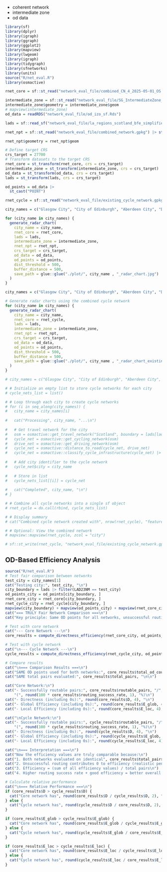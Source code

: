 - coherent network
- intermediate zone
- od data

```r
library(sf)
library(dplyr)
library(igraph)
library(ggraph)
library(ggplot2)
library(mapview)
library(lwgeom)
library(igraph)
library(tidygraph)
library(sfnetworks)
library(units)
source("R/net_eval.R")
library(osmactive)
```

```r
rnet_core = sf::st_read("network_eval_file/combined_CN_4_2025-05-01_OS.geojson")

intermediate_zone = sf::st_read("network_eval_file/SG_IntermediateZone_Bdry_2011.gpkg")
intermediate_zone$geometry = intermediate_zone$geom
# mapview(intermediate_zone)
od_data = readRDS("network_eval_file/od_izo_sf.Rds")

lads = sf::read_sf("network_eval_file/la_regions_scotland_bfe_simplified_2023.geojson") |> st_transform(27700)

rnet_npt = sf::st_read("network_eval_file/combined_network.gpkg") |> st_transform(27700)

rnet_npt$geometry = rnet_npt$geom

# Define target CRS
crs_target = 27700
# Transform datasets to the target CRS
rnet_core = st_transform(rnet_core, crs = crs_target)
intermediate_zone = st_transform(intermediate_zone, crs = crs_target)
od_data = st_transform(od_data, crs = crs_target)
lads = st_transform(lads, crs = crs_target)

od_points = od_data |> 
  st_cast("POINT")

rnet_cycle = sf::st_read("network_eval_file/existing_cycle_network.gpkg")
```

```r
city_names = c("Glasgow City", "City of Edinburgh", "Aberdeen City", "Dundee City")

for (city_name in city_names) {
  generate_radar_chart(
    city_name = city_name,
    rnet_core = rnet_core,
    lads = lads,
    intermediate_zone = intermediate_zone,
    rnet_npt = rnet_npt,
    crs_target = crs_target,
    od_data = od_data,
    od_points = od_points,
    dist_threshold = 500,
    buffer_distance = 500,
    save_path = glue::glue("./plot/", city_name , "_radar_chart.jpg")
  )
}
```

```r
city_names = c("Glasgow City", "City of Edinburgh", "Aberdeen City", "Dundee City")

# Generate radar charts using the combined cycle network
for (city_name in city_names) {
  generate_radar_chart(
    city_name = city_name,
    rnet_core = rnet_cycle,
    lads = lads,
    intermediate_zone = intermediate_zone,
    rnet_npt = rnet_npt,
    crs_target = crs_target,
    od_data = od_data,
    od_points = od_points,
    dist_threshold = 500,
    buffer_distance = 500,
    save_path = glue::glue("./plot/", city_name , "_radar_chart_existing_cycle.jpg")
  )
}
```

```r
# city_names = c("Glasgow City", "City of Edinburgh", "Aberdeen City", "Dundee City")

# # Initialize an empty list to store cycle networks for each city
# cycle_nets_list = list()

# # Loop through each city to create cycle networks
# for (i in seq_along(city_names)) {
#   city_name = city_names[i]
  
#   cat("Processing", city_name, "...\n")
  
#   # Get travel network for the city
#   osm = osmactive::get_travel_network("Scotland", boundary = lads[lads$LAD23NM == city_name, ], boundary_type = "clipsrc")
#   cycle_net = osmactive::get_cycling_network(osm)
#   drive_net = osmactive::get_driving_network(osm)
#   cycle_net = osmactive::distance_to_road(cycle_net, drive_net)
#   cycle_net = osmactive::classify_cycle_infrastructure(cycle_net) |> st_transform(27700)
  
#   # Add city identifier to the cycle network
#   cycle_net$city = city_name
  
#   # Store in list
#   cycle_nets_list[[i]] = cycle_net
  
#   cat("Completed", city_name, "\n")
# }

# # Combine all cycle networks into a single sf object
# rnet_cycle = do.call(rbind, cycle_nets_list)

# # Display summary
# cat("Combined cycle network created with", nrow(rnet_cycle), "features across", length(city_names), "cities\n")

# # Optional: View the combined network
# mapview::mapview(rnet_cycle, zcol = "city")

# sf::st_write(rnet_cycle, "network_eval_file/existing_cycle_network.gpkg")
```


## OD-Based Efficiency Analysis

```r
source("R/net_eval.R")
# Test fair comparison between networks
test_city = city_names[1]
cat("Testing city:", test_city, "\n")
city_boundary = lads |> filter(LAD23NM == test_city)
od_points_city = od_points[city_boundary, ]
rnet_core_city = rnet_core[city_boundary, ]
rnet_cycle_city = rnet_cycle[city_boundary, ]
mapview(city_boundary) + mapview(od_points_city) + mapview(rnet_core_city) + mapview(rnet_cycle_city)
cat("=== TRULY Fair Network Comparison ===\n")
cat("Key principle: Same OD points for all networks, unsuccessful routing = 0 efficiency\n\n")

# Test with core network
cat("--- Core Network ---\n")
core_results = compute_directness_efficiency(rnet_core_city, od_points_city, lads, city_name = test_city)

# Test with cycle network  
cat("\n--- Cycle Network ---\n")
cycle_results = compute_directness_efficiency(rnet_cycle_city, od_points_city, lads, city_name = test_city)

# Compare results
cat("\n=== Comparison Results ===\n")
cat("SAME OD points used for both networks:", core_results$total_od_count, "\n")
cat("SAME total pairs evaluated:", core_results$total_pairs, "\n\n")

cat("Core Network:\n")
cat("- Successfully routable pairs:", core_results$routable_pairs, "/", core_results$total_pairs,
    "(", round(100 * core_results$routing_success_rate, 1), "%)\n")
cat("- Directness (including 0s):", round(core_results$D, 4), "\n")
cat("- Global Efficiency (including 0s):", round(core_results$E_glob, 4), "\n")
cat("- Local Efficiency (including 0s):", round(core_results$E_loc, 4), "\n")

cat("\nCycle Network:\n")
cat("- Successfully routable pairs:", cycle_results$routable_pairs, "/", cycle_results$total_pairs,
    "(", round(100 * cycle_results$routing_success_rate, 1), "%)\n")
cat("- Directness (including 0s):", round(cycle_results$D, 4), "\n")
cat("- Global Efficiency (including 0s):", round(cycle_results$E_glob, 4), "\n")
cat("- Local Efficiency (including 0s):", round(cycle_results$E_loc, 4), "\n")

cat("\n=== Interpretation ===\n")
cat("Now the efficiency values are truly comparable because:\n")
cat("1. Both networks evaluated on identical", core_results$total_pairs, "OD pairs\n")
cat("2. Unsuccessful routing contributes 0 to efficiency (realistic penalty)\n")
cat("3. Efficiency = (sum of all efficiency values) / total pairs\n")
cat("4. Higher routing success rate + good efficiency = better overall performance\n")

# Calculate relative performance
cat("\n=== Relative Performance ===\n")
if (core_results$D > cycle_results$D) {
  cat("Core network has", round(core_results$D / cycle_results$D, 2), "x better directness\n")
} else {
  cat("Cycle network has", round(cycle_results$D / core_results$D, 2), "x better directness\n")
}

if (core_results$E_glob > cycle_results$E_glob) {
  cat("Core network has", round(core_results$E_glob / cycle_results$E_glob, 2), "x better global efficiency\n")
} else {
  cat("Cycle network has", round(cycle_results$E_glob / core_results$E_glob, 2), "x better global efficiency\n")
}

if (core_results$E_loc > cycle_results$E_loc) {
  cat("Core network has", round(core_results$E_loc / cycle_results$E_loc, 2), "x better local efficiency\n")
} else {
  cat("Cycle network has", round(cycle_results$E_loc / core_results$E_loc, 2), "x better local efficiency\n")
}


```
